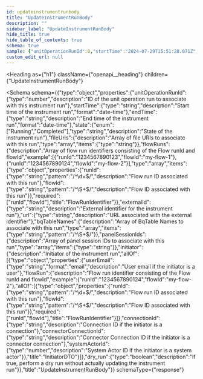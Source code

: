 ```yaml
---
id: updateinstrumentrunbody
title: "UpdateInstrumentRunBody"
description: ""
sidebar_label: "UpdateInstrumentRunBody"
hide_title: true
hide_table_of_contents: true
schema: true
sample: {"unitOperationRunId":0,"startTime":"2024-07-29T15:51:28.071Z","endTime":"2024-07-29T15:51:28.071Z","state":"Running","fileUris":["string"],"flowRuns":[{"runId":"1234567890123","flowId":"my-flow-1"},{"runId":"1234567890124","flowId":"my-flow-2"}],"externalId":"string","url":"string","bqTableNames":["string"],"panelSessionIds":["string"],"initiator":{"userEmail":"user@example.com","flowRun":{"runId":"1234567890124","flowId":"my-flow-2"},"connectionId":"string","connectorConnectionId":"string","systemActorId":0},"dry_run":true}
custom_edit_url: null
---
```



<Heading
  as={"h1"}
  className={"openapi__heading"}
  children={"UpdateInstrumentRunBody"}
>
</Heading>





<Schema
  schema={{"type":"object","properties":{"unitOperationRunId":{"type":"number","description":"ID of the unit operation run to associate with this instrument run"},"startTime":{"type":"string","description":"Start time of the instrument run","format":"date-time"},"endTime":{"type":"string","description":"End time of the instrument run","format":"date-time"},"state":{"enum":["Running","Completed"],"type":"string","description":"State of the instrument run"},"fileUris":{"description":"Array of file URIs to associate with this run","type":"array","items":{"type":"string"}},"flowRuns":{"description":"Array of flow run identifiers consisting of the Flow runId and flowId","example":[{"runId":"1234567890123","flowId":"my-flow-1"},{"runId":"1234567890124","flowId":"my-flow-2"}],"type":"array","items":{"type":"object","properties":{"runId":{"type":"string","pattern":"/^\\d+$/","description":"Flow run ID associated with this run"},"flowId":{"type":"string","pattern":"/^\\S+$/","description":"Flow ID associated with this run"}},"required":["runId","flowId"],"title":"FlowRunIdentifier"}},"externalId":{"type":"string","description":"External identifier for the instrument run"},"url":{"type":"string","description":"URL associated with the external identifier"},"bqTableNames":{"description":"Array of BqTable Names to associate with this run","type":"array","items":{"type":"string","pattern":"/^\\S+$/"}},"panelSessionIds":{"description":"Array of panel session IDs to associate with this run","type":"array","items":{"type":"string"}},"initiator":{"description":"Initiator of the instrument run","allOf":[{"type":"object","properties":{"userEmail":{"type":"string","format":"email","description":"User email if the initiator is a user"},"flowRun":{"description":"Flow run identifier consisting of the Flow runId and flowId","example":{"runId":"1234567890124","flowId":"my-flow-2"},"allOf":[{"type":"object","properties":{"runId":{"type":"string","pattern":"/^\\d+$/","description":"Flow run ID associated with this run"},"flowId":{"type":"string","pattern":"/^\\S+$/","description":"Flow ID associated with this run"}},"required":["runId","flowId"],"title":"FlowRunIdentifier"}]},"connectionId":{"type":"string","description":"Connection ID if the initiator is a connection"},"connectorConnectionId":{"type":"string","description":"Connector Connection ID if the initiator is a connector connection"},"systemActorId":{"type":"number","description":"System Actor ID if the initiator is a system actor"}},"title":"InitiatorDTO"}]},"dry_run":{"type":"boolean","description":"If true, perform a dry run without actually updating the instrument run"}},"title":"UpdateInstrumentRunBody"}}
  schemaType={"response"}
>
  
</Schema>
            